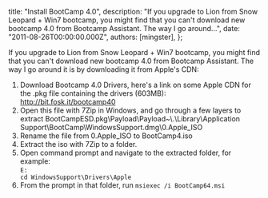 
  title: "Install BootCamp 4.0",
  description: "If you upgrade to Lion from Snow Leopard + Win7 bootcamp, you might find that you can't download new bootcamp 4.0 from Bootcamp Assistant. The way I go around...",
  date: "2011-08-26T00:00:00.000Z",
  authors: [mingster],
};

<p>If you upgrade to Lion from Snow Leopard + Win7 bootcamp, you might find that you can't download new bootcamp 4.0 from Bootcamp Assistant.  The way I go around it is by downloading it from Apple's CDN:
<ol>
<li>Download Bootcamp 4.0 Drivers, here's a link on some Apple CDN for the .pkg file containing the drivers (603MB): <a href="http://bit.fosk.it/bootcamp40">http://bit.fosk.it/bootcamp40</a></li>
<li>Open this file with 7Zip in Windows, and go through a few layers to extract BootCampESD.pkg\Payload\Payload~\.\Library\Application Support\BootCamp\WindowsSupport.dmg\0.Apple_ISO</li>
<li>Rename the file from 0.Apple_ISO to BootCamp4.iso</li>
<li>Extract the iso with 7Zip to a folder.</li>
<li>Open command prompt and navigate to the extracted folder, for example: <br /><code>E:<br />cd WindowsSupport\Drivers\Apple</code></li>
<li>From the prompt in that folder, run <code>msiexec /i BootCamp64.msi</code></li>
</ol>
